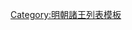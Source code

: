 {{ming|title=明朝臨朐國諸王|ed=臨朐國|head=[[嘉靖]]十五年（[[1536年]]）封。|
{{ming/title}}
{{ming/list|臨朐榮簡王|[[朱厚燨]]|朱祐榕、庶七子|[[1536年]]—[[1544年]]|嘉靖十五年封。二十三年薨。}}
{{ming/list|臨朐懷莊王|[[朱載堠]]|朱厚燨、嫡一子|[[1557年]]—[[1564年]]|嘉靖三十六年襲封。四十三年薨。}}
{{ming/list|臨朐康順王<ref name=dfyd/>|[[朱翊鈝]]|朱載堠、嫡一子|[[1572年]]—[[1625年]]|[[隆庆 (明朝)|隆慶]]六年襲封。[[天启 (明朝)|天啟]]五年薨。<ref>《[[明實錄]]》</ref>}}
{{ming/list|臨朐王|[[朱常湸]]|朱翊鈝、嫡二子<ref name=dfyd>崇禎十一年德府玉牒底本，李晉華遺稿《明史德王府世系表訂誤》，《中央研究院歷史語言研究所集刊》第八本第二分，1939年。</ref>|[[1625年]]後—？年|萬曆三十七年封[[长子 (封号)|長子]]，後襲封。}}
{{ming/list|臨朐長子|[[朱有𬃉|朱由{{僻字|𬃉|⿰木舍}}]]|朱常湸、子| |[[崇禎]]十七年七月降清<ref name=wx>王欣《明德王府末代王补证》，《清史論叢》2015年第2期。</ref>。}}
{{ming/note|附註}}
{{ming/note|ref}}
}}<noinclude>
[[Category:明朝諸王列表模板]]
</noinclude>